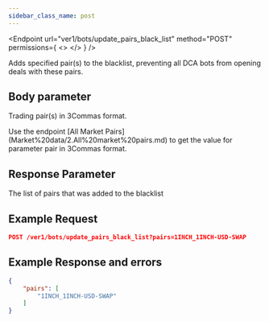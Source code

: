 ```yaml
---
sidebar_class_name: post
---
```


<Endpoint
  url="ver1/bots/update_pairs_black_list"
  method="POST"
  permissions={
    <>
      <Permission title="Permission" description="BOTS_WRITE" />
      <Permission title="Security" description="SIGNED" />
    </>
  }
/>

Adds specified pair(s) to the blacklist, preventing all DCA bots from opening deals with these pairs.


<h2>Body parameter</h2>

<ApiParam name='pairs' type='string' id="pairs" required>
  <p>Trading pair(s) in 3Commas format.</p>
  <p> Use the endpoint [All Market Pairs](Market%20data/2.All%20market%20pairs.md) to get the value for parameter pair in 3Commas format. </p>
</ApiParam>



<h2> Response Parameter </h2>

<ApiParam name='pairs' type='array' id="pairs">
  The list of pairs that was added to the blacklist
</ApiParam>

   

<h2> Example Request </h2>

<div style={{ margin: '10px', padding: '10px' }}>

```json
POST /ver1/bots/update_pairs_black_list?pairs=1INCH_1INCH-USD-SWAP
```
</div>


<h2> Example Response and errors </h2>

<div style={{ margin: '10px', padding: '10px' }}>
<Tabs>
    <TabItem value="201" label="201 Created" attributes={{className: "green"}}>

```json
{
    "pairs": [
        "1INCH_1INCH-USD-SWAP"
    ]
}
```
  </TabItem>
  </Tabs>
</div>
